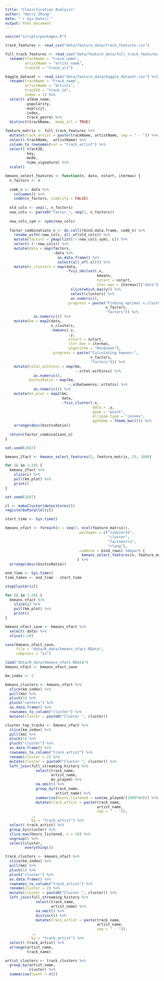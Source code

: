 ```yaml
---
title: "Classification Analysis"
author: "Harry Zhong"
date: "`r Sys.Date()`"
output: html_document
---
```


```r
source("scripts/packages.R")
```

```r
track_features <- read_csv("data/feature_data/track_features.csv")

full_track_features <- read_csv("data/feature_data/full_track_features.csv") %>%
  rename(trackName = "track_name",
         artistName = "artist_name",
         trackID = "track_uri")

kaggle_dataset <- read_csv("data/feature_data/kaggle_dataset.csv") %>%
  rename(trackName = "track_name",
         artistName = "artists",
         trackID = "track_id",
         index = 1) %>%
  select(-album_name,
         -popularity,
         -explicit, 
         -index, 
         -track_genre) %>%
  distinct(trackName, .keep_all = TRUE)
```

```r
feature_matrix <- full_track_features %>%
  mutate(track_artist = paste(trackName, artistName, sep = " - ")) %>%
  select(-trackName, -artistName) %>%
  column_to_rownames(var = "track_artist") %>%
  select(-trackID,
         -key,
         -mode,
         -time_signature) %>%
  scale()
```

```r
kmeans_select_features <- function(n, data, nstart, itermax) {
  n_factors <- n
  
  comb_n <- data %>%
    colnames() %>%
    combn(n_factors, simplify = FALSE)
  
  old_cols <- seq(1, n_factors)
  new_cols <- paste0("factor_", seq(1, n_factors))
  
  new_cols_sym <- syms(new_cols)
  
  factor_combinations_n <- do.call(rbind.data.frame, comb_n) %>%
    rename_with(~new_cols, all_of(old_cols)) %>%
    mutate(factors = pmap(list(!!!new_cols_sym), c)) %>%
    select(-(!!new_cols)) %>%
    mutate(data = map(factors,
                      ~data %>%
                        as.data.frame() %>%
                        select(all_of(.x)))) %>%
    mutate(n_clusters = map(data,
                            ~fviz_nbclust(.x, 
                                          kmeans, 
                                          nstart = nstart, 
                                          iter.max = itermax)[["data"]] %>%
                              slice(which.max(y)) %>%
                              select(clusters) %>%
                              as.numeric(),
                            .progress = paste("Finding optimal n_clusters:", 
                                              n_factors, 
                                              "factors")) %>%
             as.numeric()) %>% 
    mutate(km = map2(data,
                     n_clusters,
                     ~kmeans(.x, 
                             .y, 
                             nstart = nstart, 
                             iter.max = itermax,
                             algorithm = "MacQueen"),
                     .progress = paste("Calculating kmeans:", 
                                       n_factors, 
                                       "factors"))) %>%
    mutate(total_withinss = map(km,
                                ~.x$tot.withinss) %>%
             as.numeric(),
           bsstssRatio = map(km,
                             ~.x$betweenss/.x$totss) %>%
             as.numeric()) %>%
    mutate(km_plot = map2(km,
                          data,
                          ~fviz_cluster(.x,
                                        data = .y,
                                        geom = "point",
                                        ellipse.type = "convex",
                                        ggtheme = theme_bw()))) %>%
    arrange(desc(bsstssRatio))  
  
  return(factor_combinations_n)
}
```

```r
set.seed(2687)

kmeans_2fact <- kmeans_select_features(2, feature_matrix, 25, 1000)

for (i in 1:20) {
  kmeans_2fact %>%
    slice(i) %>%
    pull(km_plot) %>%
    print()
}
```

```r
set.seed(2687)

cl <- makeCluster(detectCores())
registerDoParallel(cl)

start_time <- Sys.time()

kmeans_nfact <- foreach(n = seq(2, ncol(feature_matrix)),
                                 .packages = c("tidyverse",
                                               "cluster",
                                               "factoextra",
                                               "rlang"),
                                 .combine = bind_rows) %dopar% {
                                   kmeans_select_features(n, feature_matrix, 25, 1000)
                                 } %>% 
  arrange(desc(bsstssRatio))

end_time <- Sys.time()
time_taken <- end_time - start_time

stopCluster(cl)

for (i in 1:20) {
  kmeans_nfact %>%
    slice(i) %>%
    pull(km_plot) %>%
    print()
}
```

```r
kmeans_nfact_save <- kmeans_nfact %>%
  select(-data) %>%
  slice(1:20)

save(kmeans_nfact_save, 
     file = "data/R_data/kmeans_nfact.RData",
     compress = "xz")
```

```r
load("data/R_data/kmeans_nfact.RData")
kmeans_nfact <- kmeans_nfact_save
```

```r
km_index <- 5

kmeans_clusters <- kmeans_nfact %>%
  slice(km_index) %>%
  pull(km) %>%
  pluck(1) %>%
  pluck("centers") %>%
  as.data.frame() %>%
  rownames_to_column("cluster") %>%
  mutate(cluster = paste0("Cluster ", cluster))

cluster_top_tracks <- kmeans_nfact %>%
  slice(km_index) %>%
  pull(km) %>%
  pluck(1) %>%
  pluck("cluster") %>%
  as.data.frame() %>%
  rownames_to_column("track_artist") %>%
  rename(cluster = 2) %>% 
  mutate(cluster = paste0("Cluster ", cluster)) %>%
  left_join(full_streaming_history %>%
              select(track_name,
                     artist_name,
                     ms_played) %>%
              na.omit() %>%
              group_by(track_name,
                       artist_name) %>%
              summarise(hours_listened = sum(ms_played/(1000*60))) %>%
              mutate(track_artist = paste(track_name,
                                          artist_name,
                                          sep = " - ")),
            .,
            by = "track_artist") %>%
  select(-track_artist) %>%
  group_by(cluster) %>%
  slice_max(hours_listened, n = 10) %>%
  ungroup() %>%
  select(cluster,
         everything())

track_clusters <- kmeans_nfact %>%
  slice(km_index) %>%
  pull(km) %>%
  pluck(1) %>%
  pluck("cluster") %>%
  as.data.frame() %>%
  rownames_to_column("track_artist") %>%
  rename(cluster = 2) %>% 
  mutate(cluster = paste0("Cluster ", cluster)) %>%
  left_join(full_streaming_history %>%
              select(track_name,
                     artist_name) %>%
              na.omit() %>%
              distinct() %>%
              mutate(track_artist = paste(track_name,
                                          artist_name,
                                          sep = " - ")),
            .,
            by = "track_artist") %>%
  select(-track_artist) %>%
  arrange(artist_name,
          track_name)

artist_clusters <- track_clusters %>%
  group_by(artist_name,
           cluster) %>%
  summarise(count = n())
```
